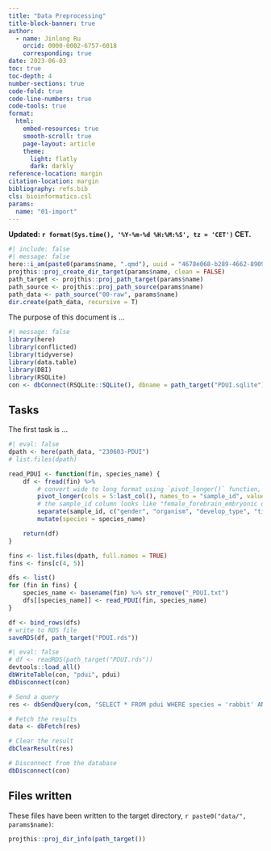 ```yaml
---
title: "Data Preprocessing"
title-block-banner: true
author:
  - name: Jinlong Ru
    orcid: 0000-0002-6757-6018
    corresponding: true
date: 2023-06-03
toc: true
toc-depth: 4
number-sections: true
code-fold: true
code-line-numbers: true
code-tools: true
format: 
  html:
    embed-resources: true
    smooth-scroll: true
    page-layout: article
    theme: 
      light: flatly
      dark: darkly
reference-location: margin
citation-location: margin
bibliography: refs.bib
cls: bioinformatics.csl
params:
  name: "01-import"
---
```


**Updated: `r format(Sys.time(), '%Y-%m-%d %H:%M:%S', tz = 'CET')` CET.**

```r
#| include: false
#| message: false
here::i_am(paste0(params$name, ".qmd"), uuid = "4678e068-b289-4662-8909-aa64e8baa033")
projthis::proj_create_dir_target(params$name, clean = FALSE)
path_target <- projthis::proj_path_target(params$name)
path_source <- projthis::proj_path_source(params$name)
path_data <- path_source("00-raw", params$name)
dir.create(path_data, recursive = T)
```

The purpose of this document is ...

```r
#| message: false
library(here)
library(conflicted)
library(tidyverse)
library(data.table)
library(DBI)
library(RSQLite)
con <- dbConnect(RSQLite::SQLite(), dbname = path_target("PDUI.sqlite"))
```

## Tasks

The first task is ...

```r
#| eval: false
dpath <- here(path_data, "230603-PDUI")
# list.files(dpath)

read_PDUI <- function(fin, species_name) {
    df <- fread(fin) %>%
        # convert wide to long format using `pivot_longer()` function, starting from column 5 to the end. Column name as new column "sample_id"
        pivot_longer(cols = 5:last_col(), names_to = "sample_id", values_to = "PDUI") %>%
        # the sample_id column looks like "female_forebrain_embryonic day 13.5", we want to extract the sample type and time point information, and create four new columns named "gender", "organism", "develop_type", and "time_point". "gender", "organism", and "develop_type" can be obtained by separating by "_", and "time_point" can be obtained by separating by "day".
        separate(sample_id, c("gender", "organism", "develop_type", "time_point"), sep = "_| day", remove = FALSE) %>%
        mutate(species = species_name)

    return(df)
}

fins <- list.files(dpath, full.names = TRUE)
fins <- fins[c(4, 5)]

dfs <- list()
for (fin in fins) {
    species_name <- basename(fin) %>% str_remove("_PDUI.txt")
    dfs[[species_name]] <- read_PDUI(fin, species_name)
}

df <- bind_rows(dfs)
# write to RDS file
saveRDS(df, path_target("PDUI.rds"))
```

```r
#| eval: false
# df <- readRDS(path_target("PDUI.rds"))
devtools::load_all()
dbWriteTable(con, "pdui", pdui)
dbDisconnect(con)
```


```r
# Send a query
res <- dbSendQuery(con, "SELECT * FROM pdui WHERE species = 'rabbit' AND organism = 'heart' AND PDUI>0.999")

# Fetch the results
data <- dbFetch(res)

# Clear the result
dbClearResult(res)
```


```r
# Disconnect from the database
dbDisconnect(con)
```


  
  
##  Files written
  
These files have been written to the target directory, ```r paste0("data/", params$name)```:
  
```r
projthis::proj_dir_info(path_target())
```
